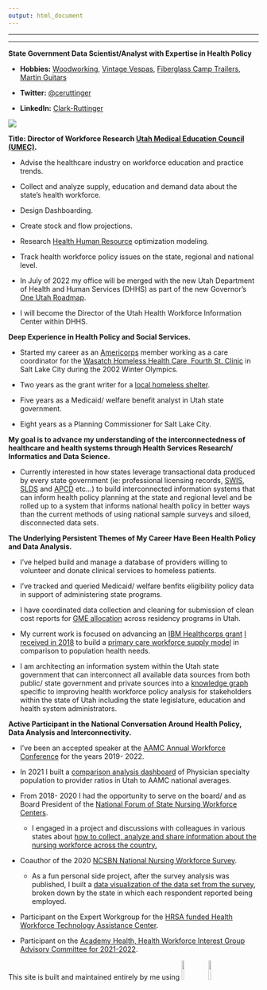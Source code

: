 ```yaml
---
output: html_document
---
```


------------------------------------------------------------------------

------------------------------------------------------------------------

**State Government Data Scientist/Analyst with Expertise in Health Policy**

-   **Hobbies:** [Woodworking](images/table.png){target="_blank"}, [Vintage Vespas](images/scoot.png){target="_blank"}, [Fiberglass Camp Trailers](https://photos.google.com/share/AF1QipNu9Y0LfL2Tpds0K3NZyTCOmhWYTOwOOUweQ-Z5lPs5RqvdAImajW6SGsD5WobIyw?pli=1&key=Rnk2bEVIUWVVSUstV1RXSWNHVE90dm5fQjAxbkRn){target="_blank"}, [Martin Guitars](images/guitars.jpg){target="_blank"}

-   **Twitter:** <a href="https://twitter.com/ceruttinger?ref_src=twsrc%5Etfw" class="twitter-follow-button" data-show-count="false">@ceruttinger</a>

    ```{=html}
    <script async src="https://platform.twitter.com/widgets.js" charset="utf-8"></script>
    ```

-   **LinkedIn:** <a href="https://www.linkedin.com/in/clark-ruttinger?trk=profile-badge">Clark-Ruttinger</a>

![](images/face2.jpg)

**Title: Director of Workforce Research [Utah Medical Education Council (UMEC)](umec.utah.gov).**

-   Advise the healthcare industry on workforce education and practice trends.

-   Collect and analyze supply, education and demand data about the state's health workforce.

-   Design Dashboarding.

-   Create stock and flow projections.

-   Research [Health Human Resource](https://en.wikipedia.org/wiki/Health_human_resources#:~:text=Health%20human%20resources%20(HHR)%20%E2%80%93,s%20World%20Health%20Report%202006.) optimization modeling.

-   Track health workforce policy issues on the state, regional and national level.

-   In July of 2022 my office will be merged with the new Utah Department of Health and Human Services (DHHS) as part of the new Governor's [One Utah Roadmap](https://governor.utah.gov/2021/01/19/gov-spencer-cox-releases-one-utah-roadmap-a-plan-for-the-first-500-days-of-the-cox-henderson-administration/).

-   I will become the Director of the Utah Health Workforce Information Center within DHHS.

**Deep Experience in Health Policy and Social Services.**

-   Started my career as an [Americorps](https://americorps.gov/) member working as a care coordinator for the [Wasatch Homeless Health Care, Fourth St. Clinic](https://fourthstreetclinic.org/) in Salt Lake City during the 2002 Winter Olympics.

-   Two years as the grant writer for a [local homeless shelter](https://theroadhome.org/).

-   Five years as a Medicaid/ welfare benefit analyst in Utah state government.

-   Eight years as a Planning Commissioner for Salt Lake City. 

**My goal is to advance my understanding of the interconnectedness of healthcare and health systems through Health Services Research/ Informatics and Data Science.**

-   Currently interested in how states leverage transactional data produced by every state government (ie: professional licensing records, [SWIS](https://www.dol.gov/agencies/eta/performance/swis), [SLDS](https://www.ecs.org/state-longitudinal-data-systems/) and [APCD](https://www.apcdcouncil.org/) etc...) to build interconnected information systems that can inform health policy planning at the state and regional level and be rolled up to a system that informs national health policy in better ways than the current methods of using national sample surveys and siloed, disconnected data sets.

**The Underlying Persistent Themes of My Career Have Been Health Policy and Data Analysis.**

-   I've helped build and manage a database of providers willing to volunteer and donate clinical services to homeless patients.

-   I've tracked and queried Medicaid/ welfare benfits eligibility policy data in support of administering state programs.

-   I have coordinated data collection and cleaning for submission of clean cost reports for [GME allocation](https://en.wikipedia.org/wiki/Graduate_medical_education) across residency programs in Utah.

-   My current work is focused on advancing an [IBM Healthcorps grant](https://www.ibm.org/initiatives/ibm-service-corps/csc-7) [I received in 2018](https://www.deseret.com/2018/11/4/20657880/utah-has-a-shortage-of-primary-care-physicians-this-task-force-is-teaming-up-with-ibm-to-fix-it) to build a [primary care workforce supply model](https://umec.utah.gov/team/) in comparison to population health needs.

-   I am architecting an information system within the Utah state government that can interconnect all available data sources from both public/ state government and private sources into a [knowledge graph](https://medium.com/@timo.klimmer/what-the-heck-is-a-graph-database-cd92ae041b5a) specific to improving health workforce policy analysis for stakeholders within the state of Utah including the state legislature, education and health system administrators.

**Active Participant in the National Conversation Around Health Policy, Data Analysis and Interconnectivity.**

-   I've been an accepted speaker at the [AAMC Annual Workforce Conference](https://www.aamc.org/what-we-do/mission-areas/health-care/workforce-studies/meetings) for the years 2019- 2022.

-   In 2021 I built a [comparison analysis dashboard](http://umec-shiny-prod-alb-79075571.us-west-2.elb.amazonaws.com/projects/FlexRatios/) of Physician specialty population to provider ratios in Utah to AAMC national averages.

-   From 2018- 2020 I had the opportunity to serve on the board/ and as Board President of the [National Forum of State Nursing Workforce Centers](https://nursingworkforcecenters.org/).

    -   I engaged in a project and discussions with colleagues in various states about [how to collect, analyze and share information about the nursing workforce across the country.](https://docs.google.com/presentation/d/1epsYn5cg7j-h5PYT9gUrKC7LImMZhxgqi54-t_8B-bw/edit#slide=id.g8061198324_0_69)

-   Coauthor of the 2020 [NCSBN National Nursing Workforce Survey](https://www.ncsbn.org/workforce.htm).

    -   As a fun personal side project, after the survey analysis was published, I built a [data visualization of the data set from the survey](https://clarkruttinger.shinyapps.io/draftboard/), broken down by the state in which each respondent reported being employed.

-   Participant on the Expert Workgroup for the [HRSA funded Health Workforce Technology Assistance Center](https://www.healthworkforceta.org/about/expert-workgroup/).

-   Participant on the [Academy Health, Health Workforce Interest Group Advisory Committee for 2021-2022](https://academyhealth.org/professional-resources/interest-groups/health-workforce-interest-group/advisory-committee/page/health-workforce-interest-group-advisory-committee).

This site is built and maintained entirely by me using ![](images/RStudio.png){width="10%"} ![](images/GitHub-Mark-64px.png){width="10%"}
